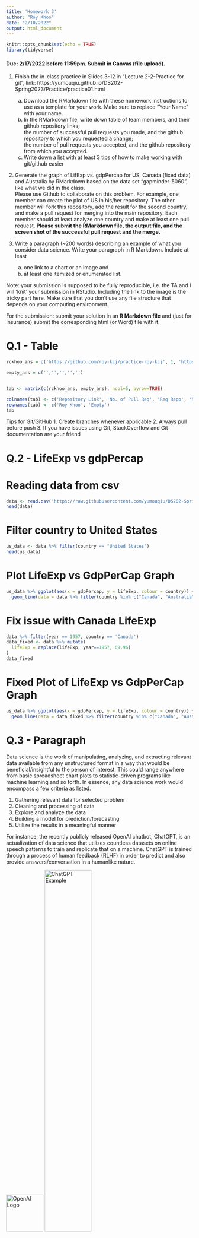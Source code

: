 ```yaml
---
title: 'Homework 3'
author: "Roy Khoo"
date: "2/10/2022"
output: html_document
---
```


```r
knitr::opts_chunk$set(echo = TRUE)
library(tidyverse)
```

#### Due: 2/17/2022 before 11:59pm. Submit in Canvas (file upload).

1. Finish the in-class practice in Slides 3-12 in "Lecture 2-2-Practice for git", link: https://yumouqiu.github.io/DS202-Spring2023/Practice/practice01.html  
    a. Download the RMarkdown file with these homework instructions to use as a template for your work. Make sure to replace "Your Name" with your name.  
    b. In the RMarkdown file, write down table of team members, and their github repository links;   
the number of successful pull requests you made, and the github repository to which you requested a change;  
the number of pull requests you accepted, and the github repository from which you accepted.  
    c. Write down a list with at least 3 tips of how to make working with git/github easier  

2. Generate the graph of LifExp vs. gdpPercap for US, Canada (fixed data) and Australia by RMarkdown based on the data set "gapminder-5060", like what we did in the class.  
Please use Github to collaborate on this problem. For example, one member can create the plot of US in his/her repository. The other member will fork this repository, add the result for the second country, and make a pull request for merging into the main repository. Each member should at least analyze one country and make at least one pull request. **Please submit the RMarkdown file, the output file, and the screen shot of the successful pull request and the merge.**

3. Write a paragraph (~200 words) describing an example of what you consider data science. Write your paragraph in R Markdown. Include at least 
    a. one link to a chart or an image and 
    b. at least one itemized or enumerated list.
    

Note: your submission is supposed to be fully reproducible, i.e. the TA and I will 'knit' your submission in RStudio. Including the link to the image is the tricky part here. Make sure that you don't use any file structure that depends on your computing environment.


For the submission: submit your solution in an **R Markdown file** and (just for insurance) submit the corresponding html (or Word) file with it. 

# Q.1 - Table

```r
rckhoo_ans = c('https://github.com/roy-kcj/practice-roy-kcj', 1, 'https://github.com/xuanwenloo/practice1-xuanwenloo', 1, 'https://github.com/xuanwenloo/practice-roy-kcj')

empty_ans = c('','','','','')


tab <- matrix(c(rckhoo_ans, empty_ans), ncol=5, byrow=TRUE)

colnames(tab) <- c('Repository Link', 'No. of Pull Req', 'Req Repo', 'No. of Pull Acpt', 'Acpt Repo')
rownames(tab) <- c('Roy Khoo', 'Empty')
tab
```

Tips for Git/GitHub
1. Create branches whenever applicable
2. Always pull before push
3. If you have issues using Git, StackOverflow and Git documentation are your friend

# Q.2 - LifeExp vs gdpPercap

# Reading data from csv 
```r
data <- read.csv("https://raw.githubusercontent.com/yumouqiu/DS202-Spring2023/main/Lecture1_collaborative-environment/data/gapminder-5060.csv")
head(data)
```

# Filter country to United States
``` r
us_data <- data %>% filter(country == "United States")
head(us_data)
```

# Plot LifeExp vs GdpPerCap Graph
```r
us_data %>% ggplot(aes(x = gdpPercap, y = lifeExp, colour = country)) + geom_line() +
  geom_line(data = data %>% filter(country %in% c("Canada", "Australia")))
```

# Fix issue with Canada LifeExp
```r
data %>% filter(year == 1957, country == 'Canada')
data_fixed <- data %>% mutate(
  lifeExp = replace(lifeExp, year==1957, 69.96)  
)
data_fixed
```

# Fixed Plot of LifeExp vs GdpPerCap Graph
```r
us_data %>% ggplot(aes(x = gdpPercap, y = lifeExp, colour = country)) + geom_line() +
  geom_line(data = data_fixed %>% filter(country %in% c("Canada", "Australia")))
```

# Q.3 - Paragraph
Data science is the work of manipulating, analyzing, and extracting relevant data available from any unstructured format in a way that would be beneficial/insightful to the person of interest. This could range anywhere from basic spreadsheet chart plots to statistic-driven programs like machine learning and so forth. In essence, any data science work would encompass a few criteria as listed.

1. Gathering relevant data for selected problem
2. Cleaning and processing of data
3. Explore and analyze the data
4. Building a model for prediction/forecasting
5. Utilize the results in a meaningful manner

For instance, the recently publicly released OpenAI chatbot, ChatGPT, is an actualization of data science that utilizes countless datasets on online speech patterns to train and replicate that on a machine. ChatGPT is trained through a process of human feedback (RLHF) in order to predict and also provide answers/conversation in a humanlike nature. 



![OpenAI Logo](https://upload.wikimedia.org/wikipedia/commons/0/04/ChatGPT_logo.svg){width=100, height=100}
![ChatGPT Example](https://lh3.googleusercontent.com/VuYB13qqGkCPMef7G6XlvweQcE4QQwXwVfuHv0hoIryc3hjSxTqdFbSjGg2C7zXc8IUoNwq01jnsZJipZzRt0WtuPdPfosjkcAYvpTg9o5b86mdO3iAYvk8Lu9bhrn614NkCutz2m1sEQ012voiDHWzzJLlnYfMNWKj75MpoSh2vk2iIpMpAL7RSbVmQ1g){width=50%, height=50%}


